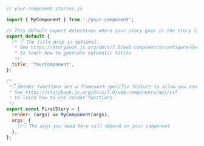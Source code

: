 ```js
// your-component.stories.js

import { MyComponent } from './your-component';

// This default export determines where your story goes in the story list
export default {
  /* 👇 The title prop is optional.
   * See https://storybook.js.org/docs/7.0/web-components/configure/overview#configure-story-loading
   * to learn how to generate automatic titles
   */
  title: 'YourComponent',
};

/*
 *👇 Render functions are a framework specific feature to allow you control on how the component renders.
 * See https://storybook.js.org/docs/7.0/web-components/api/csf
 * to learn how to use render functions.
 */
export const FirstStory = {
  render: (args) => MyComponent(args),
  args: {
    //👇 The args you need here will depend on your component
  },
};
```
